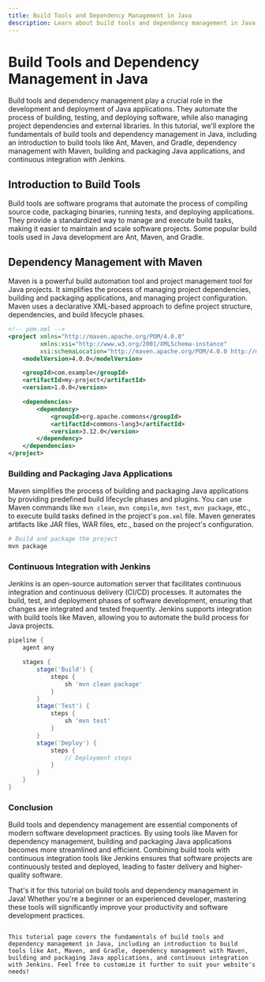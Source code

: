 ```yaml
---
title: Build Tools and Dependency Management in Java
description: Learn about build tools and dependency management in Java, including an introduction to build tools (Ant, Maven, Gradle), dependency management with Maven, building and packaging Java applications, and continuous integration with Jenkins.
---
```


# Build Tools and Dependency Management in Java

Build tools and dependency management play a crucial role in the development and deployment of Java applications. They automate the process of building, testing, and deploying software, while also managing project dependencies and external libraries. In this tutorial, we'll explore the fundamentals of build tools and dependency management in Java, including an introduction to build tools like Ant, Maven, and Gradle, dependency management with Maven, building and packaging Java applications, and continuous integration with Jenkins.

## Introduction to Build Tools

Build tools are software programs that automate the process of compiling source code, packaging binaries, running tests, and deploying applications. They provide a standardized way to manage and execute build tasks, making it easier to maintain and scale software projects. Some popular build tools used in Java development are Ant, Maven, and Gradle.

## Dependency Management with Maven

Maven is a powerful build automation tool and project management tool for Java projects. It simplifies the process of managing project dependencies, building and packaging applications, and managing project configuration. Maven uses a declarative XML-based approach to define project structure, dependencies, and build lifecycle phases.

```xml
<!-- pom.xml -->
<project xmlns="http://maven.apache.org/POM/4.0.0"
         xmlns:xsi="http://www.w3.org/2001/XMLSchema-instance"
         xsi:schemaLocation="http://maven.apache.org/POM/4.0.0 http://maven.apache.org/xsd/maven-4.0.0.xsd">
    <modelVersion>4.0.0</modelVersion>

    <groupId>com.example</groupId>
    <artifactId>my-project</artifactId>
    <version>1.0.0</version>

    <dependencies>
        <dependency>
            <groupId>org.apache.commons</groupId>
            <artifactId>commons-lang3</artifactId>
            <version>3.12.0</version>
        </dependency>
    </dependencies>
</project>
```
### Building and Packaging Java Applications
Maven simplifies the process of building and packaging Java applications by providing predefined build lifecycle phases and plugins. You can use Maven commands like `mvn clean`, `mvn compile`, `mvn test`, `mvn package`, etc., to execute build tasks defined in the project's `pom.xml` file. Maven generates artifacts like JAR files, WAR files, etc., based on the project's configuration.

```bash
# Build and package the project
mvn package
```
### Continuous Integration with Jenkins
Jenkins is an open-source automation server that facilitates continuous integration and continuous delivery (CI/CD) processes. It automates the build, test, and deployment phases of software development, ensuring that changes are integrated and tested frequently. Jenkins supports integration with build tools like Maven, allowing you to automate the build process for Java projects.

```groovy
pipeline {
    agent any

    stages {
        stage('Build') {
            steps {
                sh 'mvn clean package'
            }
        }
        stage('Test') {
            steps {
                sh 'mvn test'
            }
        }
        stage('Deploy') {
            steps {
                // Deployment steps
            }
        }
    }
}
```
### Conclusion
Build tools and dependency management are essential components of modern software development practices. By using tools like Maven for dependency management, building and packaging Java applications becomes more streamlined and efficient. Combining build tools with continuous integration tools like Jenkins ensures that software projects are continuously tested and deployed, leading to faster delivery and higher-quality software.

That's it for this tutorial on build tools and dependency management in Java! Whether you're a beginner or an experienced developer, mastering these tools will significantly improve your productivity and software development practices.

```vbnet

This tutorial page covers the fundamentals of build tools and dependency management in Java, including an introduction to build tools like Ant, Maven, and Gradle, dependency management with Maven, building and packaging Java applications, and continuous integration with Jenkins. Feel free to customize it further to suit your website's needs!
```
